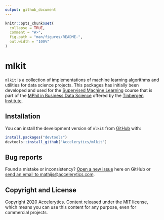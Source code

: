 ```yaml
---
output: github_document
---
```


<!-- README.md is generated from README.Rmd. Please edit that file -->

```r
knitr::opts_chunk$set(
  collapse = TRUE,
  comment = "#>",
  fig.path = "man/figures/README-",
  out.width = "100%"
)
```

# mlkit

<!-- badges: start -->
<!-- badges: end -->

`mlkit` is a collection of implementations of machine learning algorithms and utilities for data science projects. This packages has initially been developed
and used for the [Supervised Machine Learning](https://www.tinbergen.nl/courses/89/supervised-machine-learning) course that is part of the [MPhil in Business Data Science](https://businessdatascience.nl/home) offered by the [Tinbergen Institute](https://www.tinbergen.nl/home).


## Installation

You can install the development version of `mlkit` from
[GitHub](https://github.com/) with:
``` r
install.packages("devtools")
devtools::install_github("Accelerytics/mlkit")
```


## Bug reports

Found a mistake or inconsistency? [Open a new issue](issues) here on GitHub or [send an email to mathijs@accelerytics.com](mailto:mathijs@accelerytics.com).


## Copyright and License
Copyright 2020 Accelerytics. Content released under the [MIT](https://github.com/BlackrockDigital/startbootstrap-agency/blob/gh-pages/LICENSE) license, which means you can use this content for any purpose, even for commercial projects.
